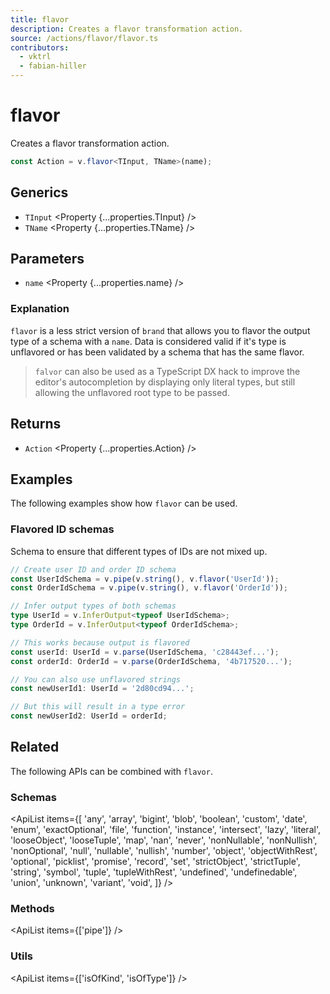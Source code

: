 ```yaml
---
title: flavor
description: Creates a flavor transformation action.
source: /actions/flavor/flavor.ts
contributors:
  - vktrl
  - fabian-hiller
---
```



# flavor

Creates a flavor transformation action.

```ts
const Action = v.flavor<TInput, TName>(name);
```

## Generics

- `TInput` <Property {...properties.TInput} />
- `TName` <Property {...properties.TName} />

## Parameters

- `name` <Property {...properties.name} />

### Explanation

`flavor` is a less strict version of <Link href='../brand/'>`brand`</Link> that allows you to flavor the output type of a schema with a `name`. Data is considered valid if it's type is unflavored or has been validated by a schema that has the same flavor.

> `falvor` can also be used as a TypeScript DX hack to improve the editor's autocompletion by displaying only literal types, but still allowing the unflavored root type to be passed.

## Returns

- `Action` <Property {...properties.Action} />

## Examples

The following examples show how `flavor` can be used.

### Flavored ID schemas

Schema to ensure that different types of IDs are not mixed up.

```ts
// Create user ID and order ID schema
const UserIdSchema = v.pipe(v.string(), v.flavor('UserId'));
const OrderIdSchema = v.pipe(v.string(), v.flavor('OrderId'));

// Infer output types of both schemas
type UserId = v.InferOutput<typeof UserIdSchema>;
type OrderId = v.InferOutput<typeof OrderIdSchema>;

// This works because output is flavored
const userId: UserId = v.parse(UserIdSchema, 'c28443ef...');
const orderId: OrderId = v.parse(OrderIdSchema, '4b717520...');

// You can also use unflavored strings
const newUserId1: UserId = '2d80cd94...';

// But this will result in a type error
const newUserId2: UserId = orderId;
```

## Related

The following APIs can be combined with `flavor`.

### Schemas

<ApiList
  items={[
    'any',
    'array',
    'bigint',
    'blob',
    'boolean',
    'custom',
    'date',
    'enum',
    'exactOptional',
    'file',
    'function',
    'instance',
    'intersect',
    'lazy',
    'literal',
    'looseObject',
    'looseTuple',
    'map',
    'nan',
    'never',
    'nonNullable',
    'nonNullish',
    'nonOptional',
    'null',
    'nullable',
    'nullish',
    'number',
    'object',
    'objectWithRest',
    'optional',
    'picklist',
    'promise',
    'record',
    'set',
    'strictObject',
    'strictTuple',
    'string',
    'symbol',
    'tuple',
    'tupleWithRest',
    'undefined',
    'undefinedable',
    'union',
    'unknown',
    'variant',
    'void',
  ]}
/>

### Methods

<ApiList items={['pipe']} />

### Utils

<ApiList items={['isOfKind', 'isOfType']} />
